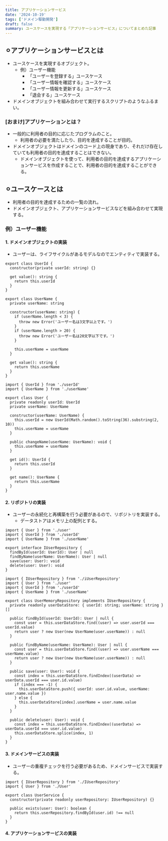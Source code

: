 ```yaml
---
title: アプリケーションサービス
date: '2024-10-19'
tags: ['ドメイン駆動開発']
draft: false
summary: ユースケースを実現する「アプリケーションサービス」についてまとめた記事
---
```


## ⚪︎アプリケーションサービスとは
- ユースケースを実現するオブジェクト。
  - 例）ユーザー機能
    - 「ユーザーを登録する」ユースケース
    - 「ユーザー情報を確認する」ユースケース
    - 「ユーザー情報を更新する」ユースケース
    - 「退会する」ユースケース
- ドメインオブジェクトを組み合わせて実行するスクリプトのようなふるまい。

### [おまけ]アプリケーションとは？
- 一般的に利用者の目的に応じたプログラムのこと。
  - 利用者の必要を満たしたり、目的を達成することが目的。
- ドメインオブジェクトはドメインのコード上の現身であり、それだけ存在していても利用者の目的を達成することはできない。
  - ドメインオブジェクトを使って、利用者の目的を達成するアプリケーションサービスを作成することで、利用者の目的を達成することができる。

## ⚪︎ユースケースとは
- 利用者の目的を達成するための一覧の流れ。
- ドメインオブジェクト、アプリケーションサービスなどを組み合わせて実現する。

### 例）ユーザー機能
#### 1. ドメインオブジェクトの実装
- ユーザーは、ライフサイクルがあるモデルなのでエンティティで実装する。
```
export class UserId {
  constructor(private userId: string) {}

  get value(): string {
    return this.userId
  }
}
```

```
export class UserName {
  private userName: string

  constructor(userName: string) {
    if (userName.length < 3) {
      throw new Error('ユーザー名は3文字以上です。')
    }
    if (userName.length > 20) {
      throw new Error('ユーザー名は20文字以下です。')
    }

    this.userName = userName
  }

  get value(): string {
    return this.userName
  }
}
```

```
import { UserId } from './userId'
import { UserName } from './userName'

export class User {
  private readonly userId: UserId
  private userName: UserName

  constructor(userName: UserName) {
    this.userId = new UserId(Math.random().toString(36).substring(2, 10))
    this.userName = userName
  }

  public changeName(userName: UserName): void {
    this.userName = userName
  }

  get id(): UserId {
    return this.userId
  }

  get name(): UserName {
    return this.userName
  }
}

```

#### 2. リポジトリの実装
- ユーザーの永続化と再構築を行う必要があるので、リポジトリを実装する。
  - データストアはメモリ上の配列とする。
```
import { User } from './user'
import { UserId } from './userId'
import { UserName } from './userName'

export interface IUserRepository {
  findById(userId: UserId): User | null
  findByName(userName: UserName): User | null
  save(user: User): void
  delete(user: User): void
}
```

```
import { IUserRepository } from './iUserRepository'
import { User } from './user'
import { UserId } from './userId'
import { UserName } from './userName'

export class UserMemoryRepository implements IUserRepository {
  private readonly userDataStore: { userId: string; userName: string }[]

  public findById(userId: UserId): User | null {
    const user = this.userDataStore.find((user) => user.userId === userId.value)
    return user ? new User(new UserName(user.userName)) : null
  }

  public findByName(userName: UserName): User | null {
    const user = this.userDataStore.find((user) => user.userName === userName.value)
    return user ? new User(new UserName(user.userName)) : null
  }

  public save(user: User): void {
    const index = this.userDataStore.findIndex((userData) => userData.userId === user.id.value)
    if (index === -1) {
      this.userDataStore.push({ userId: user.id.value, userName: user.name.value })
    } else {
      this.userDataStore[index].userName = user.name.value
    }
  }

  public delete(user: User): void {
    const index = this.userDataStore.findIndex((userData) => userData.userId === user.id.value)
    this.userDataStore.splice(index, 1)
  }
}
```

#### 3. ドメインサービスの実装
- ユーザーの重複チェックを行う必要があるため、ドメインサービスで実装する。
```
import { IUserRepository } from './IUserRepository'
import { User } from './User'

export class UserService {
  constructor(private readonly userRepository: IUserRepository) {}

  public exists(user: User): boolean {
    return this.userRepository.findById(user.id) !== null
  }
}
```

#### 4. アプリケーションサービスの実装

